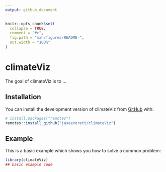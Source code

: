```yaml
---
output: github_document
---
```


<!-- README.md is generated from README.Rmd. Please edit that file -->

```r
knitr::opts_chunk$set(
  collapse = TRUE,
  comment = "#>",
  fig.path = "man/figures/README-",
  out.width = "100%"
)
```

# climateViz

<!-- badges: start -->
<!-- badges: end -->

The goal of climateViz is to ...

## Installation

You can install the development version of climateViz from [GitHub](https://github.com/) with:

``` r
# install.packages("remotes")
remotes::install_github("jaseeverett/climateViz")
```

## Example

This is a basic example which shows you how to solve a common problem:

```r
library(climateViz)
## basic example code
```

